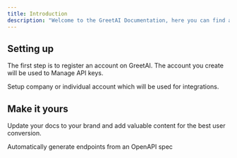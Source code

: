```yaml
---
title: Introduction
description: "Welcome to the GreetAI Documentation, here you can find all the information about Custom and ATS integrations available."
---
```


## Setting up

The first step is to register an account on GreetAI. The account you create will be used to Manage API keys.

<CardGroup cols={2}>
  <Card
    title="Create account"
    icon="pen-to-square"
    href="https://app.greetai.co/register"
  >
    Setup company or individual account which will be used for integrations.
  </Card>
</CardGroup>

## Make it yours

Update your docs to your brand and add valuable content for the best user conversion.

<CardGroup cols={2}>
  <Card
    title="Reference APIs"
    icon="code"
    href="https://mintlify.com/docs/api-playground/openapi"
  >
    Automatically generate endpoints from an OpenAPI spec
  </Card>
</CardGroup>
